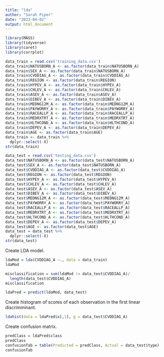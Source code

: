 ```yaml
---
title: "lda"
author: "Sarah Piper"
date: "2023-04-02"
output: html_document
---
```


```r
library(MASS) 
library(tidyverse)
library(caret) 
library(corrplot)
```

```r
data_train = read.csv('training_data.csv')
data_train$NATUSBORN_A <- as.factor(data_train$NATUSBORN_A)
data_train$SEX_A <- as.factor(data_train$NATUSBORN_A)
data_train$CVDDIAG_A <- as.factor(data_train$CVDDIAG_A)
data_train$REGION <- as.factor(data_train$REGION)
data_train$HYPEV_A <- as.factor(data_train$HYPEV_A)
data_train$CHLEV_A <- as.factor(data_train$CHLEV_A)
data_train$ASEV_A <- as.factor(data_train$ASEV_A)
data_train$DIBEV_A <- as.factor(data_train$DIBEV_A)
data_train$MEDNG12M_A <- as.factor(data_train$MEDNG12M_A)
data_train$PAYWORRY_A <- as.factor(data_train$PAYWORRY_A)
data_train$RACEALLP_A <- as.factor(data_train$RACEALLP_A)
data_train$MEDRXTRT_A <- as.factor(data_train$MEDRXTRT_A)
data_train$HLTHCOND_A <- as.factor(data_train$HLTHCOND_A)
data_train$DEPEV_A <- as.factor(data_train$DEPEV_A)
data_train$AGE <- as.factor(data_train$AGE)
data_train <- data_train %>% 
  dplyr::select(-X)
str(data_train)

data_test = read.csv('testing_data.csv')
data_test$NATUSBORN_A <- as.factor(data_test$NATUSBORN_A)
data_test$SEX_A <- as.factor(data_test$NATUSBORN_A)
data_test$CVDDIAG_A <- as.factor(data_test$CVDDIAG_A)
data_test$REGION <- as.factor(data_test$REGION)
data_test$HYPEV_A <- as.factor(data_test$HYPEV_A)
data_test$CHLEV_A <- as.factor(data_test$CHLEV_A)
data_test$ASEV_A <- as.factor(data_test$ASEV_A)
data_test$DIBEV_A <- as.factor(data_test$DIBEV_A)
data_test$MEDNG12M_A <- as.factor(data_test$MEDNG12M_A)
data_test$PAYWORRY_A <- as.factor(data_test$PAYWORRY_A)
data_test$RACEALLP_A <- as.factor(data_test$RACEALLP_A)
data_test$MEDRXTRT_A <- as.factor(data_test$MEDRXTRT_A)
data_test$HLTHCOND_A <- as.factor(data_test$HLTHCOND_A)
data_test$DEPEV_A <- as.factor(data_test$DEPEV_A)
data_test$AGE <- as.factor(data_test$AGE)
data_test = data_test %>% 
  dplyr::select(-X)
str(data_test)
```

Create LDA model. 
```r
ldaMod = lda(CVDDIAG_A ~., data = data_train)
ldaMod

misclassification = sum(ldaMod != data_test$CVDDIAG_A)/
  length(data_test$CVDDIAG_A)
misclassification

ldaPred = predict(ldaMod, data_test)
```

Create histogram of scores of each observation in the first linear discrimminant. 
```r
ldahist(data = ldaPred$x[,1], g = data_test$CVDDIAG_A)
```

Create confusion matrix. 
```r
predClass = ldaPred$class
predClass
confusionTab = table(Predicted = predClass, Actual = data_test$type)
confusionTab
```

